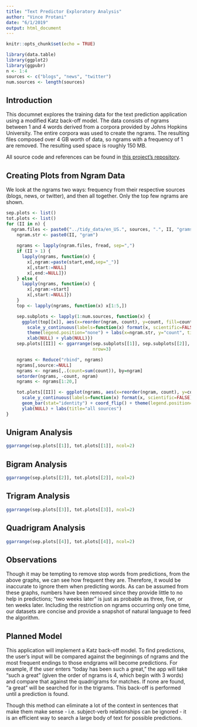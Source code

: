 ```yaml
---
title: "Text Predictor Exploratory Analysis"
author: "Vince Protani"
date: "6/1/2019"
output: html_document
---
```


```r
knitr::opts_chunk$set(echo = TRUE)
```

```r
library(data.table)
library(ggplot2)
library(ggpubr)
n <- 1:4
sources <- c("blogs", "news", "twitter")
num.sources <- length(sources)
```
## Introduction

This documnet explores the training data for the text prediction application using a modified Katz back-off model. The data consists of ngrams between 1 and 4 words derived from a corpora provided by Johns Hopkins University. The entire corpora was used to create the ngrams. The resulting files composed over 4 GB worth of data, so ngrams with a frequency of 1 are removed. The resulting used space is roughly 150 MB. 

All source code and references can be found in [this project's repository](https://github.com/vmprotani/text_predictor/).

## Creating Plots from Ngram Data

We look at the ngrams two ways: frequency from their respective sources (blogs, news, or twitter), and then all together. Only the top few ngrams are shown.

```r
sep.plots <- list()
tot.plots <- list()
for (II in n) {
  ngram.files <- paste0("../tidy_data/en_US.", sources, ".", II, "grams.txt")
	ngram.str <- paste0(II, "gram")
	
	ngrams <- lapply(ngram.files, fread, sep=",")
	if (II > 1) {
	  lapply(ngrams, function(x) {
	    x[,ngram:=paste(start,end,sep="_")]
	    x[,start:=NULL]
	    x[,end:=NULL]})
	} else {
	  lapply(ngrams, function(x) {
	    x[,ngram:=start]
	    x[,start:=NULL]})
	}
	top <- lapply(ngrams, function(x) x[1:5,])

	sep.subplots <- lapply(1:num.sources, function(x) {
	  ggplot(top[[x]], aes(x=reorder(ngram, count), y=count, fill=count)) + geom_col() + 
	    scale_y_continuous(labels=function(x) format(x, scientific=FALSE)) + coord_flip() + 
	    theme(legend.position="none") + labs(x=ngram.str, y="count", title=sources[x]) + 
	    xlab(NULL) + ylab(NULL)})
	sep.plots[[II]] <- ggarrange(sep.subplots[[1]], sep.subplots[[2]], sep.subplots[[3]],
	                             nrow=3)

	ngrams <- Reduce("rbind", ngrams)
	ngrams[,source:=NULL]
	ngrams <- ngrams[,.(count=sum(count)), by=ngram]
	setorder(ngrams, -count, ngram)
	ngrams <- ngrams[1:20,]

	tot.plots[[II]] <- ggplot(ngrams, aes(x=reorder(ngram, count), y=count, fill=count)) +
	  scale_y_continuous(labels=function(x) format(x, scientific=FALSE)) +
	  geom_bar(stat="identity") + coord_flip() + theme(legend.position="none") + xlab(NULL) +
	  ylab(NULL) + labs(title="all sources")
}
```

## Unigram Analysis

```r
ggarrange(sep.plots[[1]], tot.plots[[1]], ncol=2)
```

## Bigram Analysis

```r
ggarrange(sep.plots[[2]], tot.plots[[2]], ncol=2)
```

## Trigram Analysis

```r
ggarrange(sep.plots[[3]], tot.plots[[3]], ncol=2)
```

## Quadrigram Analysis

```r
ggarrange(sep.plots[[4]], tot.plots[[4]], ncol=2)
```

## Observations

Though it may be tempting to remove stop words from predictions, from the above graphs, we can see how frequent they are. Therefore, it would be inaccurate to ignore them when predicting words. As can be assumed from these graphs, numbers have been removed since they provide little to no help in predictions; "two weeks later" is just as probable as three, five, or ten weeks later. Including the restriction on ngrams occurring only one time, our datasets are concise and provide a snapshot of natural language to feed the algorithm.

## Planned Model

This application will implement a Katz back-off model. To find predictions, the user's input will be compared against the beginnings of ngrams and the most frequent endings to those endgrams will become predictions. For example, if the user enters "today has been such a great," the app will take "such a great" (given the order of ngrams is 4, which begin with 3 words) and compare that against the quadrigrams for matches. If none are found, "a great" will be searched for in the trigrams. This back-off is performed until a prediction is found.

Though this method can eliminate a lot of the context in sentences that make them make sense - i.e. subject-verb relationships can be ignored - it is an efficient way to search a large body of text for possible predictions.
